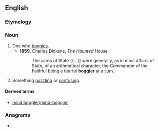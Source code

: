 ==English==

===Etymology===
{{suffix|boggle|er|lang=en}}

===Noun===
{{en-noun}}

# One who [[boggle]]s.
#* '''1859''', Charles Dickens, ''The Haunted House''
#*: The cares of State {{...}} were generally, as in most affairs of State, of an arithmetical character, the Commander of the Faithful being a fearful '''boggler''' at a sum.
# Something [[puzzling]] or [[confusing]].

====Derived terms====
* [[mind boggler]]/[[mind-boggler]]

===Anagrams===
* {{anagrams|en|blogger|broggle}}